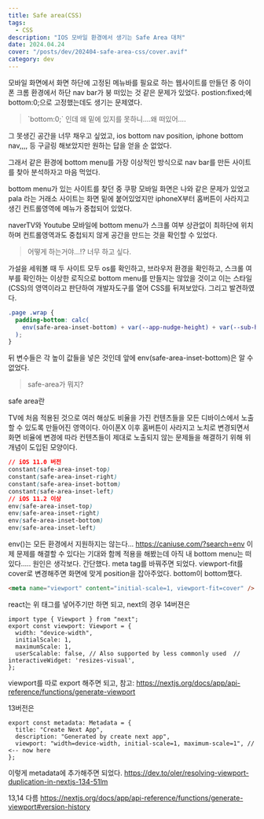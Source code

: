 ```yaml
---
title: Safe area(CSS)
tags:
  - CSS
description: "IOS 모바일 환경에서 생기는 Safe Area 대처"
date: 2024.04.24
cover: "/posts/dev/202404-safe-area-css/cover.avif"
category: dev
---
```


모바일 화면에서 화면 하단에 고정된 메뉴바를 필요로 하는 웹사이트를 만들던 중 아이폰 크롬 환경에서 하단 nav bar가 붕 떠있는 것 같은 문제가 있었다.
postion:fixed;에 bottom:0;으로 고정했는데도 생기는 문제였다.

<Blockquote>`bottom:0;` 인데 왜 밑에 있지를 못하니....왜 떠있어....</Blockquote>

그 못생긴 공간을 너무 채우고 싶었고,
ios bottom nav position, iphone bottom nav,,,, 등 구글링 해보았지만 원하는 답을 얻을 순 없었다.

그래서 같은 환경에 bottom menu를 가장 이상적인 방식으로 nav bar를 만든 사이트를 찾아 분석하자고 마음 먹었다.

bottom menu가 있는 사이트를 찾던 중 쿠팡 모바일 화면은 나와 같은 문제가 있었고
pala 라는 거래소 사이트는 화면 밑에 붙어있었지만 iphoneX부터 홈버튼이 사라지고 생긴 컨트롤영역에 메뉴가 중첩되어 있었다.

naverTV와 Youtube 모바일에 bottom menu가 스크롤 여부 상관없이 최하단에 위치하며 컨트롤영역과도 중첩되지 않게 공간을 만드는 것을 확인할 수 있었다.

<Blockquote type="error">어떻게 하는거야...!? 너무 하고 싶다.</Blockquote>

가설을 세워볼 때 두 사이트 모두 os를 확인하고, 브라우저 환경을 확인하고, 스크롤 여부를 확인하는 이상한 로직으로 bottom menu를 만들지는 않았을 것이고 이는 스타일(CSS)의 영역이라고 판단하여 개발자도구를 열어 CSS를 뒤져보았다.
그리고 발견하였다.

```css
.page .wrap {
  padding-bottom: calc(
    env(safe-area-inset-bottom) + var(--app-nudge-height) + var(--sub-header-height)
  );
}
```

뒤 변수들은 각 높이 값들을 넣은 것인데 앞에 env(safe-area-inset-bottom)은 알 수 없었다.

<Blockquote>safe-area가 뭐지?</Blockquote>

<Heading type="h3">safe area란</Heading>

TV에 처음 적용된 것으로 여러 해상도 비율을 가진 컨텐츠들을 모든 디바이스에서 노출할 수 있도록 만들어진 영역이다.
아이폰X 이후 홈버튼이 사라지고 노치로 변경되면서 화면 비율에 변경에 따라 컨텐츠들이 제대로 노출되지 않는 문제들을 해결하기 위해 위 개념이 도입된 모양이다.

```css
// iOS 11.0 버전
constant(safe-area-inset-top)
constant(safe-area-inset-right)
constant(safe-area-inset-bottom)
constant(safe-area-inset-left)
// iOS 11.2 이상
env(safe-area-inset-top)
env(safe-area-inset-right)
env(safe-area-inset-bottom)
env(safe-area-inset-left)
```

env()는 모든 환경에서 지원하지는 않는다... https://caniuse.com/?search=env
이제 문제를 해결할 수 있다는 기대와 함께 적용을 해봤는데 아직 내 bottom menu는 떠있다.....
원인은 생각보다. 간단했다. meta tag를 바꿔주면 되었다.
viewport-fit를 cover로 변경해주면 화면에 맞게 position을 잡아주었다. bottom이 bottom했다.

```html
<meta name="viewport" content="initial-scale=1, viewport-fit=cover" />
```

react는 위 태그를 넣어주기만 하면 되고,
next의 경우 14버젼은

```tsx
import type { Viewport } from "next";
export const viewport: Viewport = {
  width: "device-width",
  initialScale: 1,
  maximumScale: 1,
  userScalable: false, // Also supported by less commonly used  // interactiveWidget: 'resizes-visual',
};
```

viewport를 따로 export 해주면 되고,
참고: https://nextjs.org/docs/app/api-reference/functions/generate-viewport

13버전은

```tsx
export const metadata: Metadata = {
  title: "Create Next App",
  description: "Generated by create next app",
  viewport: "width=device-width, initial-scale=1, maximum-scale=1", // <-- now here
};
```

이렇게 metadata에 추가해주면 되었다.
https://dev.to/oler/resolving-viewport-duplication-in-nextjs-134-51lm

13,14 다름 https://nextjs.org/docs/app/api-reference/functions/generate-viewport#version-history

